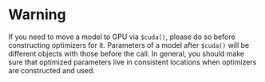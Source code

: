 # Warning

If you need to move a model to GPU via `$cuda()`, please do so before constructing optimizers for it. Parameters of a model after `$cuda()` will be different objects with those before the call.
In general, you should make sure that optimized parameters live in consistent locations when optimizers are constructed and used.
